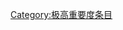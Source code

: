 {{catmore1|[[Wikipedia:云南专题|Wikipedia:云南专题]]}}
{{Articles by Importance|topic=云南|project=云南|format=TOC}}
{{emptycat}}

[[Category:极高重要度条目|Category:极高重要度条目]]
